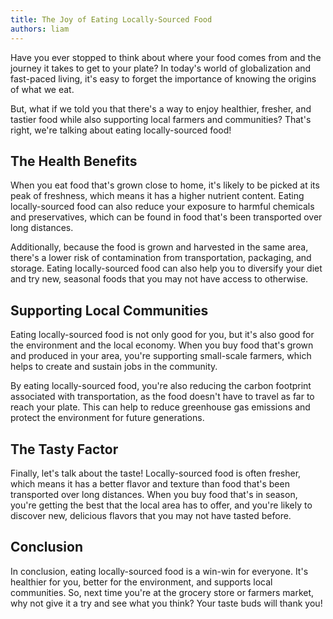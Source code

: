 ```yaml
---
title: The Joy of Eating Locally-Sourced Food
authors: liam
---
```


Have you ever stopped to think about where your food comes from and the journey it takes to get to your plate? In today's world of globalization and fast-paced living, it's easy to forget the importance of knowing the origins of what we eat.

<!--truncate-->

But, what if we told you that there's a way to enjoy healthier, fresher, and tastier food while also supporting local farmers and communities? That's right, we're talking about eating locally-sourced food!

## The Health Benefits

When you eat food that's grown close to home, it's likely to be picked at its peak of freshness, which means it has a higher nutrient content. Eating locally-sourced food can also reduce your exposure to harmful chemicals and preservatives, which can be found in food that's been transported over long distances.

Additionally, because the food is grown and harvested in the same area, there's a lower risk of contamination from transportation, packaging, and storage. Eating locally-sourced food can also help you to diversify your diet and try new, seasonal foods that you may not have access to otherwise.

## Supporting Local Communities

Eating locally-sourced food is not only good for you, but it's also good for the environment and the local economy. When you buy food that's grown and produced in your area, you're supporting small-scale farmers, which helps to create and sustain jobs in the community.

By eating locally-sourced food, you're also reducing the carbon footprint associated with transportation, as the food doesn't have to travel as far to reach your plate. This can help to reduce greenhouse gas emissions and protect the environment for future generations.

## The Tasty Factor

Finally, let's talk about the taste! Locally-sourced food is often fresher, which means it has a better flavor and texture than food that's been transported over long distances. When you buy food that's in season, you're getting the best that the local area has to offer, and you're likely to discover new, delicious flavors that you may not have tasted before.

## Conclusion

In conclusion, eating locally-sourced food is a win-win for everyone. It's healthier for you, better for the environment, and supports local communities. So, next time you're at the grocery store or farmers market, why not give it a try and see what you think? Your taste buds will thank you!